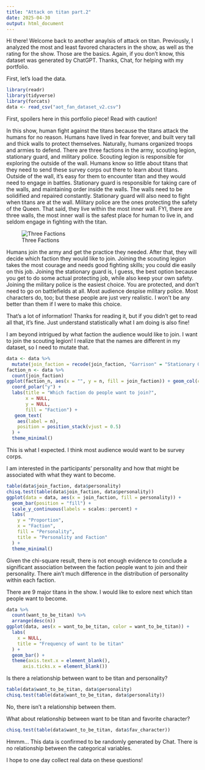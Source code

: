 ```yaml
---
title: "Attack on titan part.2"
date: 2025-04-30
output: html_document
---
```


Hi there! Welcome back to another anaylsis of attack on titan. Previously, I analyzed the most and least favored characters in the show, as well as the rating for the show. Those are the basics. Again, if you don't know, this dataset was generated by ChatGPT. Thanks, Chat, for helping with my portfolio. 

First, let's load the data.
```r
library(readr)
library(tidyverse)
library(forcats)
data <- read_csv("aot_fan_dataset_v2.csv")
```

First, spoilers here in this portfolio piece! Read with caution!


In this show, human fight against the titans because the titans attack the humans for no reason. Humans have lived in fear forever, and built very tall and thick walls to protect themselves. Naturally, humans organized troops and armies to defend. There are three factions in the army, scouting legion, stationary guard, and military police. Scouting legion is responsible for exploring the outside of the wall. Humans know so little about titans that they need to send these survey corps out there to learn about titans. Outside of the wall, it's easy for them to encounter titan and they would need to engage in battles. Stationary guard is responsible for taking care of the walls, and maintaining order inside the walls. The walls need to be solidified and repaired constantly. Stationary guard will also need to fight when titans are at the wall. Military police are the ones protecting the safety of the Queen. That said, they live within the most inner wall. FYI, there are three walls, the most inner wall is the safest place for human to live in, and seldom engage in fighting with the titan. 

![Three Factions](Faction.png)

Humans join the army and get the practice they needed. After that, they will decide which faction they would like to join. Joining the scouting legion takes the most courage and needs good fighting skills; you could die easily on this job. Joining the stationary guard is, I guess, the best option because you get to do some actual protecting job, while also keep your own safety. Joining the military police is the easiest choice. You are protected, and don't need to go on battlefields at all. Most audience despise military police. Most characters do, too; but these people are just very realistic. I won't be any better than them if I were to make this choice. 

That's a lot of information! Thanks for reading it, but if you didn't get to read all that, it's fine. Just understand statistically what I am doing is also fine!

I am beyond intrigued by what faction the audience would like to join. I want to join the scouting legion! I realize that the names are different in my dataset, so I need to mutate that. 
```r
data <- data %>%
  mutate(join_faction = recode(join_faction, "Garrison" = "Stationary Guard", "Survey Corps" = "Scouting Legion"))
faction_n <- data %>% 
  count(join_faction)
ggplot(faction_n, aes(x = "", y = n, fill = join_faction)) + geom_col(color = "white") +
  coord_polar("y") + 
  labs(title = "Which faction do people want to join?",
       x = NULL,
       y = NULL,
       fill = "Faction") + 
   geom_text(
    aes(label = n),
    position = position_stack(vjust = 0.5)
  ) +
  theme_minimal()
```

This is what I expected. I think most audience would want to be survey corps. 

I am interested in the participants' personality and how that might be associated with what they want to become. 
```r
table(data$join_faction, data$personality)
chisq.test(table(data$join_faction, data$personality))
ggplot(data = data, aes(x = join_faction, fill = personality)) +
  geom_bar(position = "fill") +
  scale_y_continuous(labels = scales::percent) +
  labs(
    y = "Proportion",
    x = "Faction",
    fill = "Personality",
    title = "Personality and Faction"
  ) +
  theme_minimal()
```

Given the chi-square result, there is not enough evidence to conclude a significant association between the faction people want to join and their personality. There ain't much difference in the distribution of personality within each faction. 

There are 9 major titans in the show. I would like to exlore next which titan people want to become.
```r
data %>% 
  count(want_to_be_titan) %>% 
  arrange(desc(n))
ggplot(data, aes(x = want_to_be_titan, color = want_to_be_titan)) +
  labs(
    x = NULL,
    title = "Frequency of want to be titan"
  ) +
  geom_bar() +
  theme(axis.text.x = element_blank(),
      axis.ticks.x = element_blank())
```


Is there a relationship between want to be titan and personality?
```r
table(data$want_to_be_titan, data$personality)
chisq.test(table(data$want_to_be_titan, data$personality))
```

No, there isn't a relationship between them. 

What about relationship between want to be titan and favorite character?
```r
chisq.test(table(data$want_to_be_titan, data$fav_character))
```

Hmmm... This data is confirmed to be randomly generated by Chat. There is no relationship between the categorical variables. 

I hope to one day collect real data on these questions!